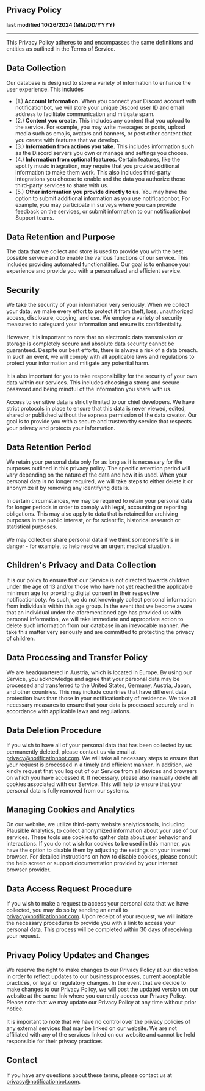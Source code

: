 ## Privacy Policy
**last modified 10/26/2024 (MM/DD/YYYY)**
___

This Privacy Policy adheres to and encompasses the same definitions and entities as outlined in the Terms of Service.

## Data Collection
Our database is designed to store a variety of information to enhance the user experience. This includes
* (1.) **Account Information.** When you connect your Discord account with notificationbot, we will store your unique Discord user ID and email address to facilitate communication and mitigate spam.
* (2.) **Content you create.** This includes any content that you upload to the service. For example, you may write messages or posts, upload media such as emojis, avatars and banners, or post other content that you create with features that we develop.
* (3.) **Information from actions you take.** This includes information such as the Discord servers you own or manage and settings you choose.
* (4.) **Information from optional features.** Certain features, like the spotify music integration, may require that you provide additional information to make them work. This also includes third-party integrations you choose to enable and the data you authorize those third-party services to share with us.
* (5.) **Other information you provide directly to us.** You may have the option to submit additional information as you use notificationbot. For example, you may participate in surveys where you can provide feedback on the services, or submit information to our notificationbot Support teams.

## Data Retention and Purpose
The data that we collect and store is used to provide you with the best possible service and to enable the various functions of our service. This includes providing automated functionalities. Our goal is to enhance your experience and provide you with a personalized and efficient service.

## Security
We take the security of your information very seriously. When we collect your data, we make every effort to protect it from theft, loss, unauthorized access, disclosure, copying, and use. We employ a variety of security measures to safeguard your information and ensure its confidentiality.
<br /><br />
However, it is important to note that no electronic data transmission or storage is completely secure and absolute data security cannot be guaranteed. Despite our best efforts, there is always a risk of a data breach. In such an event, we will comply with all applicable laws and regulations to protect your information and mitigate any potential harm.
<br /><br />
It is also important for you to take responsibility for the security of your own data within our services. This includes choosing a strong and secure password and being mindful of the information you share with us.
<br /><br />
Access to sensitive data is strictly limited to our chief developers. We have strict protocols in place to ensure that this data is never viewed, edited, shared or published without the express permission of the data creator. Our goal is to provide you with a secure and trustworthy service that respects your privacy and protects your information.

## Data Retention Period
We retain your personal data only for as long as it is necessary for the purposes outlined in this privacy policy. The specific retention period will vary depending on the nature of the data and how it is used. When your personal data is no longer required, we will take steps to either delete it or anonymize it by removing any identifying details.
<br /><br />
In certain circumstances, we may be required to retain your personal data for longer periods in order to comply with legal, accounting or reporting obligations. This may also apply to data that is retained for archiving purposes in the public interest, or for scientific, historical research or statistical purposes.
<br /><br />
We may collect or share personal data if we think someone’s life is in danger - for example, to help resolve an urgent medical situation.

## Children's Privacy and Data Collection
It is our policy to ensure that our Service is not directed towards children under the age of 13 and/or those who have not yet reached the applicable minimum age for providing digital consent in their respective notificationboty. As such, we do not knowingly collect personal information from individuals within this age group. In the event that we become aware that an individual under the aforementioned age has provided us with personal information, we will take immediate and appropriate action to delete such information from our database in an irrevocable manner. We take this matter very seriously and are committed to protecting the privacy of children.

## Data Processing and Transfer Policy
We are headquartered in Austria, which is located in Europe. By using our Service, you acknowledge and agree that your personal data may be processed and transferred to the United States, Germany, Austria, Japan, and other countries. This may include countries that have different data protection laws than those in your notificationboty of residence. We take all necessary measures to ensure that your data is processed securely and in accordance with applicable laws and regulations.

## Data Deletion Procedure
If you wish to have all of your personal data that has been collected by us permanently deleted, please contact us via email at privacy@notificationbot.com. We will take all necessary steps to ensure that your request is processed in a timely and efficient manner. In addition, we kindly request that you log out of our Service from all devices and browsers on which you have accessed it. If necessary, please also manually delete all cookies associated with our Service. This will help to ensure that your personal data is fully removed from our systems.

## Managing Cookies and Analytics
On our website, we utilize third-party website analytics tools, including Plausible Analytics, to collect anonymized information about your use of our services. These tools use cookies to gather data about user behavior and interactions. If you do not wish for cookies to be used in this manner, you have the option to disable them by adjusting the settings on your internet browser. For detailed instructions on how to disable cookies, please consult the help screen or support documentation provided by your internet browser provider.

## Data Access Request Procedure
If you wish to make a request to access your personal data that we have collected, you may do so by sending an email to privacy@notificationbot.com. Upon receipt of your request, we will initiate the necessary procedures to provide you with a link to access your personal data. This process will be completed within 30 days of receiving your request.
 
## Privacy Policy Updates and Changes
We reserve the right to make changes to our Privacy Policy at our discretion in order to reflect updates to our business processes, current acceptable practices, or legal or regulatory changes. In the event that we decide to make changes to our Privacy Policy, we will post the updated version on our website at the same link where you currently access our Privacy Policy. Please note that we may update our Privacy Policy at any time without prior notice.
<br /><br />
It is important to note that we have no control over the privacy policies of any external services that may be linked on our website. We are not affiliated with any of the services linked on our website and cannot be held responsible for their privacy practices.

## Contact
If you have any questions about these terms, please contact us at privacy@notificationbot.com.